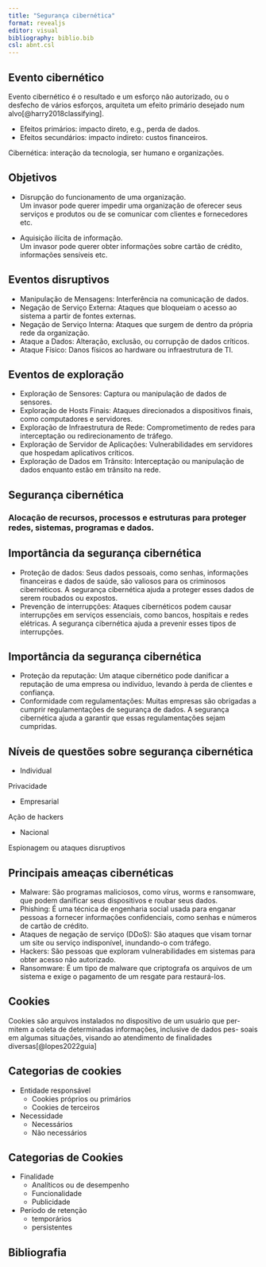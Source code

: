 ```yaml
---
title: "Segurança cibernética"
format: revealjs
editor: visual
bibliography: biblio.bib
csl: abnt.csl
---
```


## Evento cibernético

Evento cibernético é o resultado e um esforço não autorizado, ou o desfecho de vários esforços, arquiteta um efeito primário desejado num alvo[@harry2018classifying].

-   Efeitos primários: impacto direto, e.g., perda de dados.
-   Efeitos secundários: impacto indireto: custos financeiros.

Cibernética: interação da tecnologia, ser humano e organizações.

## Objetivos

-   Disrupção do funcionamento de uma organização.\
    Um invasor pode querer impedir uma organização de oferecer seus serviços e produtos ou de se comunicar com clientes e fornecedores etc.

-   Aquisição ilícita de informação.\
    Um invasor pode querer obter informações sobre cartão de crédito, informações sensíveis etc.

## Eventos disruptivos

-   Manipulação de Mensagens: Interferência na comunicação de dados.
-   Negação de Serviço Externa: Ataques que bloqueiam o acesso ao sistema a partir de fontes externas.
-   Negação de Serviço Interna: Ataques que surgem de dentro da própria rede da organização.
-   Ataque a Dados: Alteração, exclusão, ou corrupção de dados críticos.
-   Ataque Físico: Danos físicos ao hardware ou infraestrutura de TI.

## Eventos de exploração

-   Exploração de Sensores: Captura ou manipulação de dados de sensores.
-   Exploração de Hosts Finais: Ataques direcionados a dispositivos finais, como computadores e servidores.
-   Exploração de Infraestrutura de Rede: Comprometimento de redes para interceptação ou redirecionamento de tráfego.
-   Exploração de Servidor de Aplicações: Vulnerabilidades em servidores que hospedam aplicativos críticos.
-   Exploração de Dados em Trânsito: Interceptação ou manipulação de dados enquanto estão em trânsito na rede.

## Segurança cibernética

### Alocação de recursos, processos e estruturas para proteger redes, sistemas, programas e dados.

## Importância da segurança cibernética

-   Proteção de dados: Seus dados pessoais, como senhas, informações financeiras e dados de saúde, são valiosos para os criminosos cibernéticos. A segurança cibernética ajuda a proteger esses dados de serem roubados ou expostos.
-   Prevenção de interrupções: Ataques cibernéticos podem causar interrupções em serviços essenciais, como bancos, hospitais e redes elétricas. A segurança cibernética ajuda a prevenir esses tipos de interrupções.

## Importância da segurança cibernética

-   Proteção da reputação: Um ataque cibernético pode danificar a reputação de uma empresa ou indivíduo, levando à perda de clientes e confiança.
-   Conformidade com regulamentações: Muitas empresas são obrigadas a cumprir regulamentações de segurança de dados. A segurança cibernética ajuda a garantir que essas regulamentações sejam cumpridas.

## Níveis de questões sobre segurança cibernética

-   Individual

Privacidade

-   Empresarial

Ação de hackers

-   Nacional

Espionagem ou ataques disruptivos

## Principais ameaças cibernéticas

-   Malware: São programas maliciosos, como vírus, worms e ransomware, que podem danificar seus dispositivos e roubar seus dados.
-   Phishing: É uma técnica de engenharia social usada para enganar pessoas a fornecer informações confidenciais, como senhas e números de cartão de crédito.
-   Ataques de negação de serviço (DDoS): São ataques que visam tornar um site ou serviço indisponível, inundando-o com tráfego.
-   Hackers: São pessoas que exploram vulnerabilidades em sistemas para obter acesso não autorizado.
-   Ransomware: É um tipo de malware que criptografa os arquivos de um sistema e exige o pagamento de um resgate para restaurá-los.

## Cookies

Cookies são arquivos instalados no dispositivo de um usuário que per-
mitem a coleta de determinadas informações, inclusive de dados pes-
soais em algumas situações, visando ao atendimento de finalidades
diversas[@lopes2022guia]

## Categorias de cookies
- Entidade responsável
  - Cookies próprios ou primários
  - Cookies de terceiros\
- Necessidade
  - Necessários 
  - Não necessários
  
## Categorias de Cookies
- Finalidade
  - Analíticos ou de desempenho
  - Funcionalidade
  - Publicidade
- Período de retenção
  - temporários
  - persistentes
  
## Bibliografia
